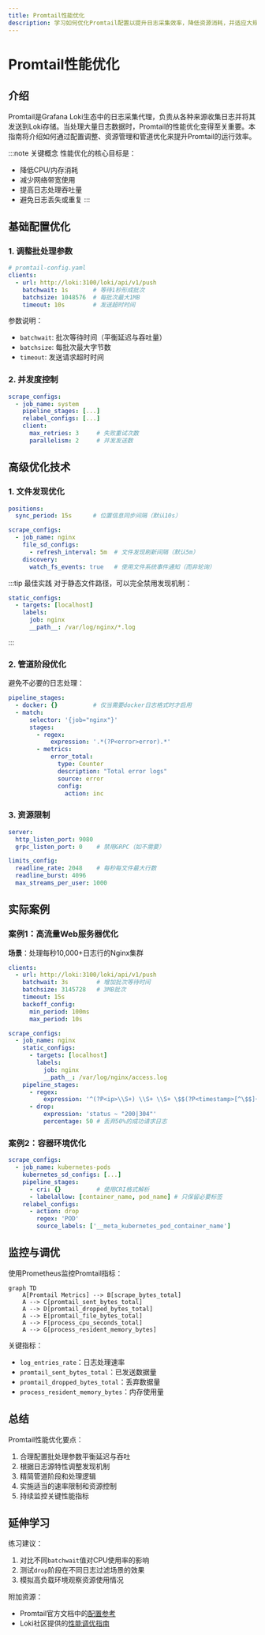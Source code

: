 ```yaml
---
title: Promtail性能优化
description: 学习如何优化Promtail配置以提升日志采集效率，降低资源消耗，并适应大规模日志处理场景。
---
```


# Promtail性能优化

## 介绍

Promtail是Grafana Loki生态中的日志采集代理，负责从各种来源收集日志并将其发送到Loki存储。当处理大量日志数据时，Promtail的性能优化变得至关重要。本指南将介绍如何通过配置调整、资源管理和管道优化来提升Promtail的运行效率。

:::note 关键概念
性能优化的核心目标是：
- 降低CPU/内存消耗
- 减少网络带宽使用
- 提高日志处理吞吐量
- 避免日志丢失或重复
:::

## 基础配置优化

### 1. 调整批处理参数

```yaml
# promtail-config.yaml
clients:
  - url: http://loki:3100/loki/api/v1/push
    batchwait: 1s       # 等待1秒形成批次
    batchsize: 1048576  # 每批次最大1MB
    timeout: 10s        # 发送超时时间
```

参数说明：
- `batchwait`: 批次等待时间（平衡延迟与吞吐量）
- `batchsize`: 每批次最大字节数
- `timeout`: 发送请求超时时间

### 2. 并发度控制

```yaml
scrape_configs:
  - job_name: system
    pipeline_stages: [...]
    relabel_configs: [...]
    client:
      max_retries: 3     # 失败重试次数
      parallelism: 2     # 并发发送数
```

## 高级优化技术

### 1. 文件发现优化

```yaml
positions:
  sync_period: 15s      # 位置信息同步间隔（默认10s）

scrape_configs:
  - job_name: nginx
    file_sd_configs:
      - refresh_interval: 5m  # 文件发现刷新间隔（默认5m）
    discovery:
      watch_fs_events: true   # 使用文件系统事件通知（而非轮询）
```

:::tip 最佳实践
对于静态文件路径，可以完全禁用发现机制：
```yaml
static_configs:
  - targets: [localhost]
    labels:
      job: nginx
      __path__: /var/log/nginx/*.log
```
:::

### 2. 管道阶段优化

避免不必要的日志处理：

```yaml
pipeline_stages:
  - docker: {}          # 仅当需要docker日志格式时才启用
  - match:
      selector: '{job="nginx"}'
      stages:
        - regex:
            expression: '.*(?P<error>error).*'
        - metrics:
            error_total:
              type: Counter
              description: "Total error logs"
              source: error
              config:
                action: inc
```

### 3. 资源限制

```yaml
server:
  http_listen_port: 9080
  grpc_listen_port: 0    # 禁用GRPC（如不需要）

limits_config:
  readline_rate: 2048    # 每秒每文件最大行数
  readline_burst: 4096
  max_streams_per_user: 1000
```

## 实际案例

### 案例1：高流量Web服务器优化

**场景**：处理每秒10,000+日志行的Nginx集群

```yaml
clients:
  - url: http://loki:3100/loki/api/v1/push
    batchwait: 3s        # 增加批次等待时间
    batchsize: 3145728   # 3MB批次
    timeout: 15s
    backoff_config:
      min_period: 100ms
      max_period: 10s

scrape_configs:
  - job_name: nginx
    static_configs:
      - targets: [localhost]
        labels:
          job: nginx
          __path__: /var/log/nginx/access.log
    pipeline_stages:
      - regex:
          expression: '^(?P<ip>\\S+) \\S+ \\S+ \$$(?P<timestamp>[^\$$]+)\$$ "(?P<method>\\S+) (?P<path>\\S+) HTTP/(?P<http_version>\\S+)" (?P<status>\\S+) (?P<size>\\S+)'
      - drop:
          expression: 'status ~ "200|304"'
          percentage: 50 # 丢弃50%的成功请求日志
```

### 案例2：容器环境优化

```yaml
scrape_configs:
  - job_name: kubernetes-pods
    kubernetes_sd_configs: [...]
    pipeline_stages:
      - cri: {}          # 使用CRI格式解析
      - labelallow: [container_name, pod_name] # 只保留必要标签
    relabel_configs:
      - action: drop
        regex: 'POD'
        source_labels: ['__meta_kubernetes_pod_container_name']
```

## 监控与调优

使用Prometheus监控Promtail指标：

```mermaid
graph TD
    A[Promtail Metrics] --> B[scrape_bytes_total]
    A --> C[promtail_sent_bytes_total]
    A --> D[promtail_dropped_bytes_total]
    A --> E[promtail_file_bytes_total]
    A --> F[process_cpu_seconds_total]
    A --> G[process_resident_memory_bytes]
```

关键指标：
- `log_entries_rate`：日志处理速率
- `promtail_sent_bytes_total`：已发送数据量
- `promtail_dropped_bytes_total`：丢弃数据量
- `process_resident_memory_bytes`：内存使用量

## 总结

Promtail性能优化要点：
1. 合理配置批处理参数平衡延迟与吞吐
2. 根据日志源特性调整发现机制
3. 精简管道阶段和处理逻辑
4. 实施适当的速率限制和资源控制
5. 持续监控关键性能指标

## 延伸学习

练习建议：
1. 对比不同`batchwait`值对CPU使用率的影响
2. 测试`drop`阶段在不同日志过滤场景的效果
3. 模拟高负载环境观察资源使用情况

附加资源：
- Promtail官方文档中的[配置参考](https://grafana.com/docs/loki/latest/clients/promtail/configuration/)
- Loki社区提供的[性能调优指南](https://grafana.com/docs/loki/latest/optimization/)